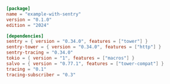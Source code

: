 ```toml  title="with-sentry/Cargo.toml"
[package]
name = "example-with-sentry"
version = "0.1.0"
edition = "2024"

[dependencies]
sentry = { version = "0.34.0", features = ["tower"] }
sentry-tower = { version = "0.34.0", features = ["http"] }
sentry-tracing = "0.34.0"
tokio = { version = "1", features = ["macros"] }
salvo = { version = "0.77.1", features = ["tower-compat"] }
tracing = "0.1"
tracing-subscriber = "0.3"

```